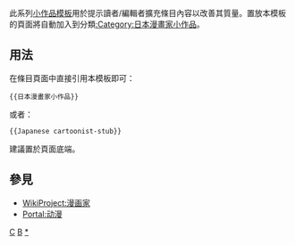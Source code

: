 <includeonly></includeonly><noinclude>{{template doc page viewed directly}}</noinclude>
<!-- 在本行下編輯模板說明 -->
此系列[[:Category:小作品模板|小作品模板]]用於提示讀者/編輯者擴充條目內容以改善其質量。置放本模板的頁面將自動加入到分類[[:Category:日本漫畫家小作品]]。
== 用法 ==
在條目頁面中直接引用本模板即可：
<pre>{{日本漫畫家小作品}}
</pre>
或者：
<pre>{{Japanese cartoonist-stub}}
</pre>
建議置於頁面底端。
== 參見 ==
* [[WikiProject:漫画家]]
* [[Portal:动漫]]
<includeonly>
<!-- 本行下加入模板的分類 -->
[[Category:日本人物小作品模板|C]]
[[Category:ACG小作品模板|B]]
[[Category:日本漫畫家小作品|*]]
<!-- 本行下加入模板的跨語言鏈接 -->
</includeonly>